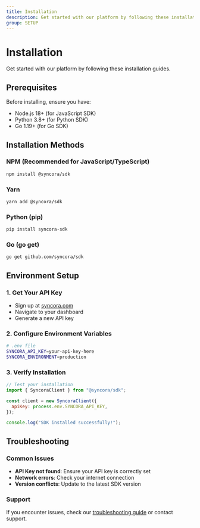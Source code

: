 ```yaml
---
title: Installation
description: Get started with our platform by following these installation guides
group: SETUP
---
```


# Installation

Get started with our platform by following these installation guides.

## Prerequisites

Before installing, ensure you have:

- Node.js 18+ (for JavaScript SDK)
- Python 3.8+ (for Python SDK)
- Go 1.19+ (for Go SDK)

## Installation Methods

### NPM (Recommended for JavaScript/TypeScript)

```bash
npm install @syncora/sdk
```

### Yarn

```bash
yarn add @syncora/sdk
```

### Python (pip)

```bash
pip install syncora-sdk
```

### Go (go get)

```bash
go get github.com/syncora/sdk
```

## Environment Setup

### 1. Get Your API Key

- Sign up at [syncora.com](https://syncora.com)
- Navigate to your dashboard
- Generate a new API key

### 2. Configure Environment Variables

```bash
# .env file
SYNCORA_API_KEY=your-api-key-here
SYNCORA_ENVIRONMENT=production
```

### 3. Verify Installation

```javascript
// Test your installation
import { SyncoraClient } from "@syncora/sdk";

const client = new SyncoraClient({
  apiKey: process.env.SYNCORA_API_KEY,
});

console.log("SDK installed successfully!");
```

## Troubleshooting

### Common Issues

- **API Key not found**: Ensure your API key is correctly set
- **Network errors**: Check your internet connection
- **Version conflicts**: Update to the latest SDK version

### Support

If you encounter issues, check our [troubleshooting guide](link-to-troubleshooting) or contact support.

